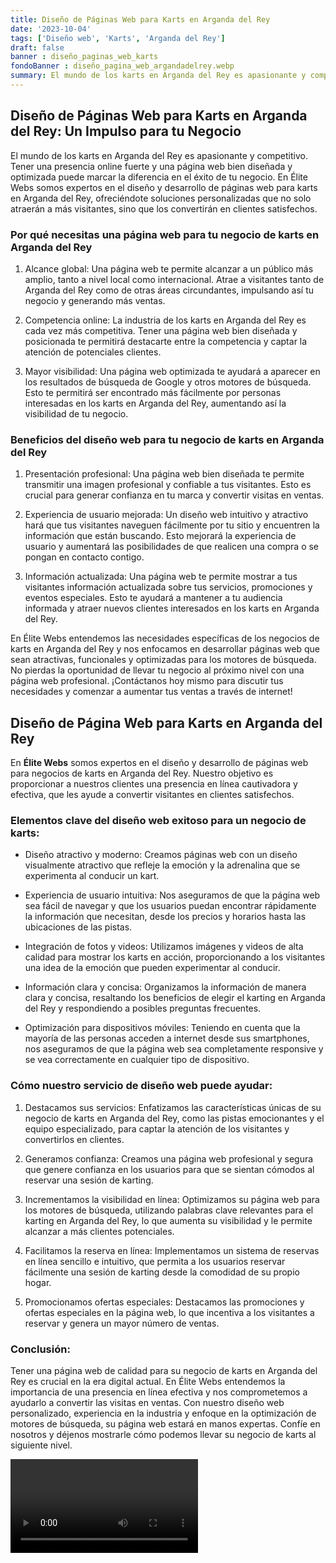 ```yaml
---
title: Diseño de Páginas Web para Karts en Arganda del Rey
date: '2023-10-04'
tags: ['Diseño web', 'Karts', 'Arganda del Rey']
draft: false
banner : diseño_paginas_web_karts
fondoBanner : diseño_pagina_web_argandadelrey.webp
summary: El mundo de los karts en Arganda del Rey es apasionante y competitivo. Tener una presencia online fuerte y una página web bien diseñada y optimizada puede marcar la diferencia en el éxito de tu negocio. En Élite Webs somos expertos en el diseño y desarrollo de páginas web para karts en Arganda del Rey, ofreciéndote soluciones personalizadas que no solo atraerán a más visitantes, sino que los convertirán en clientes satisfechos.
---
```


## Diseño de Páginas Web para Karts en Arganda del Rey: Un Impulso para tu Negocio

El mundo de los karts en Arganda del Rey es apasionante y competitivo. Tener una presencia online fuerte y una página web bien diseñada y optimizada puede marcar la diferencia en el éxito de tu negocio. En Élite Webs somos expertos en el diseño y desarrollo de páginas web para karts en Arganda del Rey, ofreciéndote soluciones personalizadas que no solo atraerán a más visitantes, sino que los convertirán en clientes satisfechos.

### Por qué necesitas una página web para tu negocio de karts en Arganda del Rey

1. Alcance global: Una página web te permite alcanzar a un público más amplio, tanto a nivel local como internacional. Atrae a visitantes tanto de Arganda del Rey como de otras áreas circundantes, impulsando así tu negocio y generando más ventas.

2. Competencia online: La industria de los karts en Arganda del Rey es cada vez más competitiva. Tener una página web bien diseñada y posicionada te permitirá destacarte entre la competencia y captar la atención de potenciales clientes.

3. Mayor visibilidad: Una página web optimizada te ayudará a aparecer en los resultados de búsqueda de Google y otros motores de búsqueda. Esto te permitirá ser encontrado más fácilmente por personas interesadas en los karts en Arganda del Rey, aumentando así la visibilidad de tu negocio.

### Beneficios del diseño web para tu negocio de karts en Arganda del Rey

1. Presentación profesional: Una página web bien diseñada te permite transmitir una imagen profesional y confiable a tus visitantes. Esto es crucial para generar confianza en tu marca y convertir visitas en ventas.

2. Experiencia de usuario mejorada: Un diseño web intuitivo y atractivo hará que tus visitantes naveguen fácilmente por tu sitio y encuentren la información que están buscando. Esto mejorará la experiencia de usuario y aumentará las posibilidades de que realicen una compra o se pongan en contacto contigo.

3. Información actualizada: Una página web te permite mostrar a tus visitantes información actualizada sobre tus servicios, promociones y eventos especiales. Esto te ayudará a mantener a tu audiencia informada y atraer nuevos clientes interesados en los karts en Arganda del Rey.

En Élite Webs entendemos las necesidades específicas de los negocios de karts en Arganda del Rey y nos enfocamos en desarrollar páginas web que sean atractivas, funcionales y optimizadas para los motores de búsqueda. No pierdas la oportunidad de llevar tu negocio al próximo nivel con una página web profesional. ¡Contáctanos hoy mismo para discutir tus necesidades y comenzar a aumentar tus ventas a través de internet!

<GifSeo />

<Cta />

## Diseño de Página Web para Karts en Arganda del Rey

En **Élite Webs** somos expertos en el diseño y desarrollo de páginas web para negocios de karts en Arganda del Rey. Nuestro objetivo es proporcionar a nuestros clientes una presencia en línea cautivadora y efectiva, que les ayude a convertir visitantes en clientes satisfechos.

### Elementos clave del diseño web exitoso para un negocio de karts:

- Diseño atractivo y moderno: Creamos páginas web con un diseño visualmente atractivo que refleje la emoción y la adrenalina que se experimenta al conducir un kart.

- Experiencia de usuario intuitiva: Nos aseguramos de que la página web sea fácil de navegar y que los usuarios puedan encontrar rápidamente la información que necesitan, desde los precios y horarios hasta las ubicaciones de las pistas.

- Integración de fotos y videos: Utilizamos imágenes y videos de alta calidad para mostrar los karts en acción, proporcionando a los visitantes una idea de la emoción que pueden experimentar al conducir.

- Información clara y concisa: Organizamos la información de manera clara y concisa, resaltando los beneficios de elegir el karting en Arganda del Rey y respondiendo a posibles preguntas frecuentes.

- Optimización para dispositivos móviles: Teniendo en cuenta que la mayoría de las personas acceden a internet desde sus smartphones, nos aseguramos de que la página web sea completamente responsive y se vea correctamente en cualquier tipo de dispositivo.

### Cómo nuestro servicio de diseño web puede ayudar:

1. Destacamos sus servicios: Enfatizamos las características únicas de su negocio de karts en Arganda del Rey, como las pistas emocionantes y el equipo especializado, para captar la atención de los visitantes y convertirlos en clientes.

2. Generamos confianza: Creamos una página web profesional y segura que genere confianza en los usuarios para que se sientan cómodos al reservar una sesión de karting.

3. Incrementamos la visibilidad en línea: Optimizamos su página web para los motores de búsqueda, utilizando palabras clave relevantes para el karting en Arganda del Rey, lo que aumenta su visibilidad y le permite alcanzar a más clientes potenciales.

4. Facilitamos la reserva en línea: Implementamos un sistema de reservas en línea sencillo e intuitivo, que permita a los usuarios reservar fácilmente una sesión de karting desde la comodidad de su propio hogar.

5. Promocionamos ofertas especiales: Destacamos las promociones y ofertas especiales en la página web, lo que incentiva a los visitantes a reservar y genera un mayor número de ventas.

### Conclusión:

Tener una página web de calidad para su negocio de karts en Arganda del Rey es crucial en la era digital actual. En Élite Webs entendemos la importancia de una presencia en línea efectiva y nos comprometemos a ayudarlo a convertir las visitas en ventas. Con nuestro diseño web personalizado, experiencia en la industria y enfoque en la optimización de motores de búsqueda, su página web estará en manos expertas. Confíe en nosotros y déjenos mostrarle cómo podemos llevar su negocio de karts al siguiente nivel.

<Video />

<CtaBot job='Karts' city='Arganda del Rey'/>

<Gmaps query='Arganda del Rey+españa+maps' />